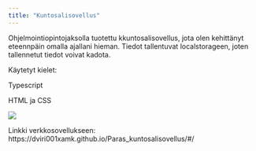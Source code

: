 ```yaml
---
title: "Kuntosalisovellus"
---
```


Ohjelmointiopintojaksolla tuotettu kkuntosalisovellus, jota olen kehittänyt eteennpäin omalla ajallani hieman. Tiedot tallentuvat localstorageen, joten tallennetut tiedot voivat kadota. 

Käytetyt kielet:

Typescript

HTML ja CSS

![](/kuntosali.png)

Linkki verkkosovellukseen:
https://dviri001xamk.github.io/Paras_kuntosalisovellus/#/